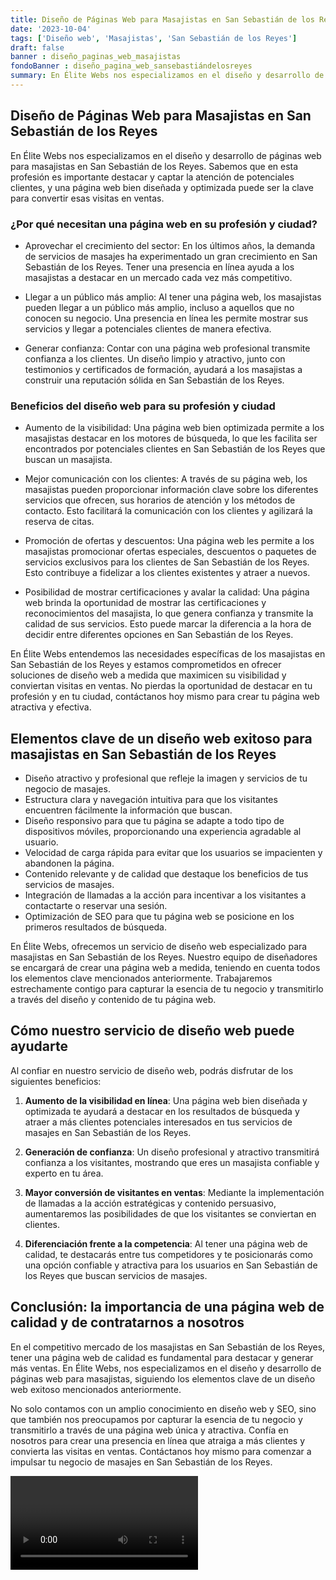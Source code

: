 ```yaml
---
title: Diseño de Páginas Web para Masajistas en San Sebastián de los Reyes
date: '2023-10-04'
tags: ['Diseño web', 'Masajistas', 'San Sebastián de los Reyes']
draft: false
banner : diseño_paginas_web_masajistas
fondoBanner : diseño_pagina_web_sansebastiándelosreyes
summary: En Élite Webs nos especializamos en el diseño y desarrollo de páginas web para masajistas en San Sebastián de los Reyes. Sabemos que en esta profesión es importante destacar y captar la atención de potenciales clientes, y una página web bien diseñada y optimizada puede ser la clave para convertir esas visitas en ventas.
---
```


## Diseño de Páginas Web para Masajistas en San Sebastián de los Reyes

En Élite Webs nos especializamos en el diseño y desarrollo de páginas web para masajistas en San Sebastián de los Reyes. Sabemos que en esta profesión es importante destacar y captar la atención de potenciales clientes, y una página web bien diseñada y optimizada puede ser la clave para convertir esas visitas en ventas.

### ¿Por qué necesitan una página web en su profesión y ciudad?

- Aprovechar el crecimiento del sector: En los últimos años, la demanda de servicios de masajes ha experimentado un gran crecimiento en San Sebastián de los Reyes. Tener una presencia en línea ayuda a los masajistas a destacar en un mercado cada vez más competitivo.

- Llegar a un público más amplio: Al tener una página web, los masajistas pueden llegar a un público más amplio, incluso a aquellos que no conocen su negocio. Una presencia en línea les permite mostrar sus servicios y llegar a potenciales clientes de manera efectiva.

- Generar confianza: Contar con una página web profesional transmite confianza a los clientes. Un diseño limpio y atractivo, junto con testimonios y certificados de formación, ayudará a los masajistas a construir una reputación sólida en San Sebastián de los Reyes.

### Beneficios del diseño web para su profesión y ciudad

- Aumento de la visibilidad: Una página web bien optimizada permite a los masajistas destacar en los motores de búsqueda, lo que les facilita ser encontrados por potenciales clientes en San Sebastián de los Reyes que buscan un masajista.

- Mejor comunicación con los clientes: A través de su página web, los masajistas pueden proporcionar información clave sobre los diferentes servicios que ofrecen, sus horarios de atención y los métodos de contacto. Esto facilitará la comunicación con los clientes y agilizará la reserva de citas.

- Promoción de ofertas y descuentos: Una página web les permite a los masajistas promocionar ofertas especiales, descuentos o paquetes de servicios exclusivos para los clientes de San Sebastián de los Reyes. Esto contribuye a fidelizar a los clientes existentes y atraer a nuevos.

- Posibilidad de mostrar certificaciones y avalar la calidad: Una página web brinda la oportunidad de mostrar las certificaciones y reconocimientos del masajista, lo que genera confianza y transmite la calidad de sus servicios. Esto puede marcar la diferencia a la hora de decidir entre diferentes opciones en San Sebastián de los Reyes.

En Élite Webs entendemos las necesidades específicas de los masajistas en San Sebastián de los Reyes y estamos comprometidos en ofrecer soluciones de diseño web a medida que maximicen su visibilidad y conviertan visitas en ventas. No pierdas la oportunidad de destacar en tu profesión y en tu ciudad, contáctanos hoy mismo para crear tu página web atractiva y efectiva.

<GifSeo />

<Cta />

## Elementos clave de un diseño web exitoso para masajistas en San Sebastián de los Reyes

- Diseño atractivo y profesional que refleje la imagen y servicios de tu negocio de masajes.
- Estructura clara y navegación intuitiva para que los visitantes encuentren fácilmente la información que buscan.
- Diseño responsivo para que tu página se adapte a todo tipo de dispositivos móviles, proporcionando una experiencia agradable al usuario.
- Velocidad de carga rápida para evitar que los usuarios se impacienten y abandonen la página.
- Contenido relevante y de calidad que destaque los beneficios de tus servicios de masajes.
- Integración de llamadas a la acción para incentivar a los visitantes a contactarte o reservar una sesión.
- Optimización de SEO para que tu página web se posicione en los primeros resultados de búsqueda.

En Élite Webs, ofrecemos un servicio de diseño web especializado para masajistas en San Sebastián de los Reyes. Nuestro equipo de diseñadores se encargará de crear una página web a medida, teniendo en cuenta todos los elementos clave mencionados anteriormente. Trabajaremos estrechamente contigo para capturar la esencia de tu negocio y transmitirlo a través del diseño y contenido de tu página web.

## Cómo nuestro servicio de diseño web puede ayudarte

Al confiar en nuestro servicio de diseño web, podrás disfrutar de los siguientes beneficios:

1. **Aumento de la visibilidad en línea**: Una página web bien diseñada y optimizada te ayudará a destacar en los resultados de búsqueda y atraer a más clientes potenciales interesados en tus servicios de masajes en San Sebastián de los Reyes.

2. **Generación de confianza**: Un diseño profesional y atractivo transmitirá confianza a los visitantes, mostrando que eres un masajista confiable y experto en tu área.

3. **Mayor conversión de visitantes en ventas**: Mediante la implementación de llamadas a la acción estratégicas y contenido persuasivo, aumentaremos las posibilidades de que los visitantes se conviertan en clientes.

4. **Diferenciación frente a la competencia**: Al tener una página web de calidad, te destacarás entre tus competidores y te posicionarás como una opción confiable y atractiva para los usuarios en San Sebastián de los Reyes que buscan servicios de masajes.

## Conclusión: la importancia de una página web de calidad y de contratarnos a nosotros

En el competitivo mercado de los masajistas en San Sebastián de los Reyes, tener una página web de calidad es fundamental para destacar y generar más ventas. En Élite Webs, nos especializamos en el diseño y desarrollo de páginas web para masajistas, siguiendo los elementos clave de un diseño web exitoso mencionados anteriormente.

No solo contamos con un amplio conocimiento en diseño web y SEO, sino que también nos preocupamos por capturar la esencia de tu negocio y transmitirlo a través de una página web única y atractiva. Confía en nosotros para crear una presencia en línea que atraiga a más clientes y convierta las visitas en ventas. Contáctanos hoy mismo para comenzar a impulsar tu negocio de masajes en San Sebastián de los Reyes.

<Video />

<CtaBot job='Masajistas' city='San Sebastián de los Reyes'/>

<Gmaps query='San Sebastián de los Reyes+españa+maps' />